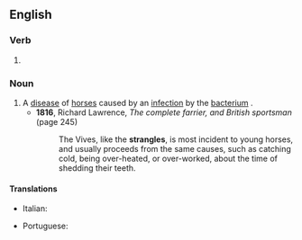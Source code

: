 ==English==

===Verb===
{{head|en|verb form}}

# {{en-third-person singular of|strangle}}

===Noun===
{{wikipedia}}
{{en-noun|-}}

# A [[disease]] of [[horse]]s caused by an [[infection]] by the [[bacterium]] {{taxlink|Streptococcus equi|species|noshow=1}}.
#* '''1816''', Richard Lawrence, ''The complete farrier, and British sportsman'' (page 245)
#*: The Vives, like the '''strangles''', is most incident to young horses, and usually proceeds from the same causes, such as catching cold, being over-heated, or over-worked, about the time of shedding their teeth.

====Translations====
{{trans-top|disease of horses}}
* Italian: {{t|it|stranguglione|m}}
{{trans-mid}}
* Portuguese: {{t|pt|garrotilho|m}}
{{trans-bottom}}